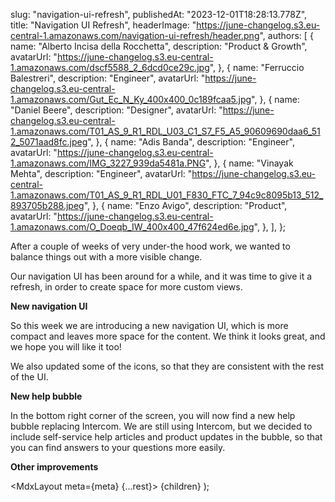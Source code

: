 
  slug: "navigation-ui-refresh",
  publishedAt: "2023-12-01T18:28:13.778Z",
  title: "Navigation UI Refresh",
  headerImage:
    "https://june-changelog.s3.eu-central-1.amazonaws.com/navigation-ui-refresh/header.png",
  authors: [
    {
      name: "Alberto Incisa della Rocchetta",
      description: "Product & Growth",
      avatarUrl: "https://june-changelog.s3.eu-central-1.amazonaws.com/dscf5588_2_6dcd0ce29c.jpg",
    },
    {
      name: "Ferruccio Balestreri",
      description: "Engineer",
      avatarUrl:
        "https://june-changelog.s3.eu-central-1.amazonaws.com/Gut_Ec_N_Ky_400x400_0c189fcaa5.jpg",
    },
    {
      name: "Daniel Beere",
      description: "Designer",
      avatarUrl:
        "https://june-changelog.s3.eu-central-1.amazonaws.com/T01_AS_9_R1_RDL_U03_C1_S7_F5_A5_90609690daa6_512_5071aad8fc.jpeg",
    },
    {
      name: "Adis Banda",
      description: "Engineer",
      avatarUrl: "https://june-changelog.s3.eu-central-1.amazonaws.com/IMG_3227_939da5481a.PNG",
    },
    {
      name: "Vinayak Mehta",
      description: "Engineer",
      avatarUrl:
        "https://june-changelog.s3.eu-central-1.amazonaws.com/T01_AS_9_R1_RDL_U01_F830_FTC_7_94c9c8095b13_512_893705b288.jpeg",
    },
    {
      name: "Enzo Avigo",
      description: "Product",
      avatarUrl:
        "https://june-changelog.s3.eu-central-1.amazonaws.com/O_Doeqb_IW_400x400_47f624ed6e.jpg",
    },
  ],
};

After a couple of weeks of very under-the hood work, we wanted to balance things out with a more visible change.

Our navigation UI has been around for a while, and it was time to give it a refresh, in order to create space for more custom views.

**New navigation UI**

So this week we are introducing a new navigation UI, which is more compact and leaves more space for the content. We think it looks great, and we hope you will like it too!

We also updated some of the icons, so that they are consistent with the rest of the UI.

**New help bubble**

In the bottom right corner of the screen, you will now find a new help bubble replacing Intercom. We are still using Intercom, but we decided to include self-service help articles and product updates in the bubble, so that you can find answers to your questions more easily.

**Other improvements**

  <MdxLayout meta={meta} {...rest}>
    {children}
  </MdxLayout>
);
